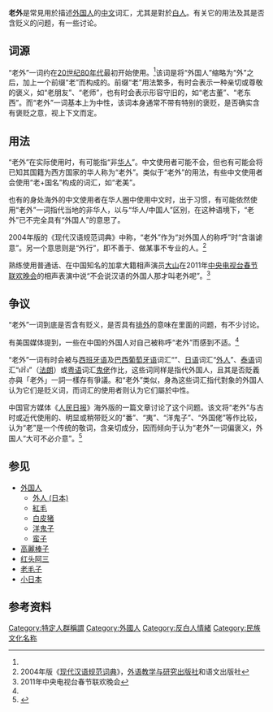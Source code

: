 '''老外'''是常見用於描述[[外国人|外国人]]的[[中文|中文]]词汇，尤其是對於[[白人|白人]]。有关它的用法及其是否含贬义的问题，有一些讨论。

==词源==
“老外”一词约在[[20世纪80年代|20世纪80年代]]最初开始使用。<ref name="xinhua01" />该词是将“外国人”缩略为“外”之后，加上一个前缀“老”而构成的。前缀“老”用法繁多，有时会表示一种亲切或尊敬的褒义，如“老朋友”、“老师”，也有时会表示形容守旧的，如“老古董”、“老东西”。而“老外”一词基本上为中性，该词本身通常不带有特别的褒贬，是否确实含有褒贬之意，视上下文而定。

==用法==
“老外”在实际使用时，有可能指“非[[华人|华人]]”。中文使用者可能不会，但也有可能会将已知其国籍为西方国家的华人称为“老外”。类似于“老外”的用法，有些中文使用者会使用“老+国名”构成的词汇，如“老美”。

也有的身处海外的中文使用者在华人圈中使用中文时，出于习惯，有可能依然使用“老外”一词指代当地的非华人，以与“华人/中国人”区别，在这种语境下，“老外”已不完全具有“外国人”的意思了。

2004年版的《现代汉语规范词典》中称，“老外”作为“对外国人的称呼”时“含谐谑意”。另一个意思则是“外行”，即不善于、做某事不专业的人。<ref>2004年版《[[现代汉语规范词典|现代汉语规范词典]]》，[[外语教学与研究出版社|外语教学与研究出版社]]和语文出版社</ref>

熟练使用普通话、在中国知名的加拿大籍相声演员[[大山_(演员)|大山]]在2011年[[中央电视台春节联欢晚会|中央电视台春节联欢晚会]]的相声表演中说“不会说汉语的外国人那才叫老外呢”。<ref>2011年中央电视台春节联欢晚会</ref>

==争议==
“老外”一词到底是否含有贬义，是否具有[[排外|排外]]的意味在里面的问题，有不少讨论。

有美国媒体提到，一些在中国的外国人对自己被称呼“老外”而感到不适。<ref name="xinhua01" />

“老外”一词有时会被与[[西班牙语|西班牙语]]及[[巴西葡萄牙语|巴西葡萄牙语]]词汇“{{Link-es|Gringo|Gringo}}”、[[日语|日语]]词汇“[[外人_(日本)|外人]]”、[[泰语|泰语]]词汇“ฝรั่ง”（[[法朗人|法朗]]）或[[粤语|粤语]]词汇[[鬼佬|鬼佬]]作比，这些词同样是指代外国人，且其是否貶義亦與「老外」一詞一樣存有爭議。和“老外”类似，身為这些词汇指代對象的外国人认为它们是贬义词，而词汇的使用者则认为它们屬於中性。

中国官方媒体《[[人民日报|人民日报]]》海外版的一篇文章讨论了这个问题。该文将“老外”与古时或近代使用的、明显或稍带贬义的“番”、“夷”、“洋鬼子”、“外国佬”等作比较，认为“老”是一个传统的敬词，含亲切成分，因而倾向于认为“老外”一词偏褒义，外国人“大可不必介意”。<ref name="xinhua01">{{cite web|title=“老外”是贬义词吗|url=http://news.xinhuanet.com/comments/2007-12/21/content_7286983.htm|publisher=人民日报海外版|date=2007-12-21|accessdate=2013-11-19|deadurl=yes|archiveurl=https://web.archive.org/web/20141103140640/http://news.xinhuanet.com/comments/2007-12/21/content_7286983.htm|archivedate=2014-11-03}}</ref>

==参见==
* [[外国人|外国人]]
**[[外人_(日本)|外人 (日本)]]
**[[紅毛|紅毛]]
**[[白皮猪|白皮猪]]
**[[洋鬼子|洋鬼子]]
**[[蛮子|蛮子]]
*[[高麗棒子|高麗棒子]]
*[[红头阿三|红头阿三]]
*[[老毛子|老毛子]]
*[[小日本|小日本]]

==参考资料==
{{Reflist|25em}}

[[Category:特定人群稱謂|Category:特定人群稱謂]]
[[Category:外國人|Category:外國人]]
[[Category:反白人情緒|Category:反白人情緒]]
[[Category:民族文化名称|Category:民族文化名称]]